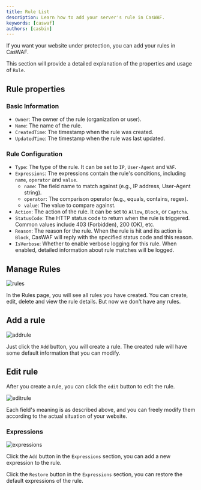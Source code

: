 ```yaml
---
title: Rule List
description: Learn how to add your server's rule in CasWAF.
keywords: [caswaf]
authors: [casbin]
---
```

If you want your website under protection, you can add your rules in CasWAF.

This section will provide a detailed explanation of the properties and usage of `Rule`.

## Rule properties

### Basic Information

- `Owner`: The owner of the rule (organization or user).
- `Name`: The name of the rule.
- `CreatedTime`: The timestamp when the rule was created.
- `UpdatedTime`: The timestamp when the rule was last updated.

### Rule Configuration

- `Type`: The type of the rule. It can be set to `IP`, `User-Agent` and `WAF`.
- `Expressions`: The expressions contain the rule's conditions, including `name`, `operator` and `value`.
  - `name`: The field name to match against (e.g., IP address, User-Agent string).
  - `operator`: The comparison operator (e.g., equals, contains, regex).
  - `value`: The value to compare against.
- `Action`: The action of the rule. It can be set to `Allow`, `Block`, or `Captcha`.
- `StatusCode`: The HTTP status code to return when the rule is triggered. Common values include 403 (Forbidden), 200 (OK), etc.
- `Reason`: The reason for the rule. When the rule is hit and its action is `Block`, CasWAF will reply with the specified status code and this reason.
- `IsVerbose`: Whether to enable verbose logging for this rule. When enabled, detailed information about rule matches will be logged.

## Manage Rules

![rules](/img/rules/rules.jpg)

In the Rules page, you will see all rules you have created. You can create, edit, delete and view the rule details. But now we don't have any rules.

## Add a rule

![addrule](/img/rules/addrule.jpg)

Just click the `Add` button, you will create a rule. The created rule will have some default information that you can modify.

## Edit rule

After you create a rule, you can click the `edit` button to edit the rule.

![editrule](/img/rules/editrule.jpg)

Each field's meaning is as described above, and you can freely modify them according to the actual situation of your website.

### Expressions

![expressions](/img/rules/expressions.jpg)

Click the `Add` button in the `Expressions` section, you can add a new expression to the rule.

Click the `Restore` button in the `Expressions` section, you can restore the default expressions of the rule.

